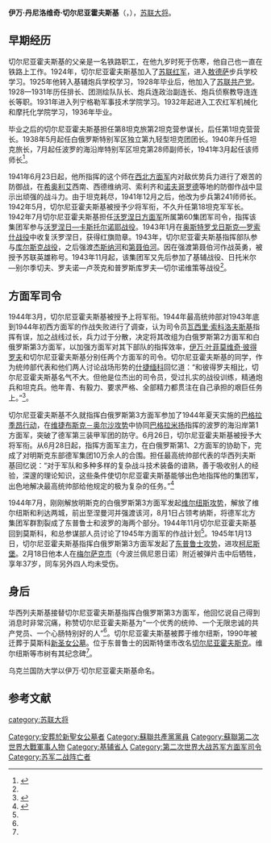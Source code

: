 {{Infobox military person
|name=伊万·丹尼洛维奇·切尔尼亚霍夫斯基
|born= {{birth date|1906|6|29}}
|died= {{death date and age|1945|2|18|1906|6|29}}
|placeofbirth={{flagicon|Russian Empire}}[[俄罗斯帝国|俄罗斯帝国]][[基辅州|基辅州]][[乌曼|乌曼]]
|placeofdeath= {{POL}}[[佩尼恩日诺|佩尼恩日诺]]
|placeofburial=[[新圣女公墓|新圣女公墓]]
|image= [[File:Иван_Черняховский_1943-01.jpg|200px]]
|caption=1943年的切尔尼亚霍夫斯基
|nickname=
|allegiance=
|serviceyears= 1924-1945年
|rank=[[苏联大将|苏联大将]]
|commands=
|unit=
|battles=[[第二次世界大战|第二次世界大战]]
*[[库尔斯克战役|库尔斯克战役]]
*[[巴格拉季昂行动|巴格拉季昂行动]]
*[[维尔纽斯攻势|维尔纽斯攻势]]
*[[东普鲁士攻势|东普鲁士攻势]]
|awards={{Hero of the Soviet Union|1943}} {{Hero of the Soviet Union|1944}}
{{{!}} style="background: transparent"
{{!}} {{列宁勋章}} {{!!}} {{红旗勋章}} {{!!}} {{红旗勋章}} {{!!}} {{红旗勋章}}
{{!}}-
{{!}} {{红旗勋章}} {{!!}}{{一级苏沃洛夫勋章}} {{!!}}{{一级苏沃洛夫勋章}} {{!!}}{{一级库图佐夫勋章}}
{{!}}-
{{!}} {{一级博格丹·赫梅利尼茨基勋章}} 
{{!}}}
|laterwork=白俄罗斯第3方面军司令
}}
'''伊万·丹尼洛维奇·切尔尼亚霍夫斯基'''（{{lang-ru|'''Ива́н Дани́лович Черняхо́вский'''}}，{{bd|1906年|6月29日|1945年|2月18日}}），[[苏联大将|苏联大将]]。

==早期经历==
切尔尼亚霍夫斯基的父亲是一名铁路职工，在他九岁时死于伤寒，他自己也一直在铁路上工作。1924年，切尔尼亚霍夫斯基加入了[[苏联红军|苏联红军]]，进入[[敖德萨|敖德萨]]步兵学校学习。1925年他转入基辅炮兵学校学习，1928年毕业后，他加入了[[苏联共产党|苏联共产党]]。1928—1931年历任排长、团测绘队队长、炮兵连政治副连长、炮兵侦察教导连连长等职。1931年进入列宁格勒军事技术学院学习。1932年起进入工农红军机械化和摩托化学院学习，1936年毕业。

毕业之后的切尔尼亚霍夫斯基担任第8坦克旅第2坦克营参谋长，后任第1坦克营营长。1938年5月起任白俄罗斯特别军区独立第九轻型坦克团团长。1940年升任坦克旅长，7月起任波罗的海沿岸特别军区坦克第28师副师长，1941年3月起任该师师长<ref name="biography">{{cite web|title=切尔尼亚霍夫斯基生平|url=http://www.hrono.ru/biograf/bio_ch/chernjahovskiid.php|accessdate=2014-06-07|archive-date=2020-02-20|archive-url=https://web.archive.org/web/20200220075415/http://hrono.ru/biograf/bio_ch/chernjahovskiid.php|dead-url=no}}</ref>。

1941年6月23日起，他所指挥的这个师在[[西北方面军|西北方面军]]内对敌优势兵力进行了艰苦的防御战，在[[希奥利艾|希奥利艾]]西南、西德维纳河、索利齐和[[诺夫哥罗德|诺夫哥罗德]]等地的防御作战中显示出顽强的战斗力。由于坦克耗尽，1941年12月之后，他改为步兵第241师师长。1942年5月，切尔尼亚霍夫斯基被授予少将军衔，不久升任第18坦克军军长。1942年7月切尔尼亚霍夫斯基担任[[沃罗涅日方面军|沃罗涅日方面军]]所属第60集团军司令，指挥该集团军参与[[沃罗涅日—卡斯托尔诺耶战役|沃罗涅日—卡斯托尔诺耶战役]]。1943年1月在[[奥斯特罗戈日斯克—罗索什战役|奥斯特罗戈日斯克—罗索什战役]]中收复沃罗涅日，获得红旗勋章。1943年，切尔尼亚霍夫斯基指挥部队参与[[库尔斯克战役|库尔斯克战役]]，之后强渡[[杰斯纳河|杰斯纳河]]和[[第聂伯河|第聂伯河]]。因在强渡第聂伯河作战英勇，被授予苏联英雄称号。1943年11月起，该集团军又先后参加了基辅战役、日托米尔—别尔季切夫、罗夫诺—卢茨克和普罗斯库罗夫—切尔诺维策等战役<ref name="biography"/>。

==方面军司令==
1944年3月，切尔尼亚霍夫斯基被授予上将军衔。1944年最高统帅部对1943年底到1944年初西方面军的作战失败进行了调查，认为司令员[[瓦西里·索科洛夫斯基|瓦西里·索科洛夫斯基]]指挥有误，加之战线过长，兵力过于分散，决定将其改组为白俄罗斯第2方面军和白俄罗斯第3方面军，以加强方面军对其下部队的指挥效率，[[伊万·叶菲莫维奇·彼得罗夫|伊万·叶菲莫维奇·彼得罗夫]]和切尔尼亚霍夫斯基分别任两个方面军的司令。切尔尼亚霍夫斯基的同学，作为统帅部代表和他们两人讨论战场形势的[[什捷缅科|什捷缅科]]回忆道：“和彼得罗夫相比，切尔尼亚霍夫斯基名气不大。但他是位杰出的司令员，受过扎实的战役训练，精通炮兵和坦克兵。他年青、有毅力、要求严格、全部精力都贯注在自己承担的艰巨任务上。”<ref name="什捷缅科">{{cite book|title=战争时代的总参谋部|author=什捷缅科|publisher=军事科学出版社|year=1984|pages=290}}</ref>。

切尔尼亚霍夫斯基不久就指挥白俄罗斯第3方面军参加了1944年夏天实施的[[巴格拉季昂行动|巴格拉季昂行动]]，在[[维捷布斯克－奥尔沙攻势|维捷布斯克－奥尔沙攻势]]中协同[[巴格拉米扬|巴格拉米扬]]指挥的波罗的海沿岸第1方面军，突破了德军第三装甲军团的防守。6月26日，切尔尼亚霍夫斯基被授予大将军衔。从6月28日起，指挥方面军主力，在白俄罗斯第1、2方面军的协助下，完成了对明斯克东部德军集团10万余人的合围。担任最高统帅部代表的华西列夫斯基回忆说：“对于军队和多种多样的复杂战斗技术装备的谙熟，善于吸收别人的经验，深邃的理论知识，这些条件使切尔尼亚霍夫斯基能够出色地指挥他的集团军，出色地解决最高统帅部给他规定的极为复杂的任务。”<ref name="华西列夫斯基">{{cite book|title=毕生的事业|author=华西列夫斯基|publisher=军事科学出版社|year=|pages=624-625}}</ref>

1944年7月，刚刚解放明斯克的白俄罗斯第3方面军发起[[维尔纽斯攻势|维尔纽斯攻势]]，解放了维尔纽斯和利达两城，前出至涅曼河并强渡该河，8月1日占领考纳斯，将德军北方集团军群割裂成了东普鲁士和波罗的海两个部分。1944年11月切尔尼亚霍夫斯基回到莫斯科，和总参谋部人员讨论了1945年方面军的作战计划<ref name="什捷缅科"></ref>。1945年1月13日，切尔尼亚霍夫斯基指挥白俄罗斯第3方面军发起了[[东普鲁士攻势|东普鲁士攻势]]，进攻[[柯尼斯堡|柯尼斯堡]]。2月18日他本人在[[梅尔萨克市|梅尔萨克市]]（今波兰佩尼恩日诺）附近被弹片击中后牺牲，享年37岁，同车另外四人均未受伤。

==身后==
华西列夫斯基接替切尔尼亚霍夫斯基指挥白俄罗斯第3方面军，他回忆说自己得到消息时非常沉痛，称赞切尔尼亚霍夫斯基为“一个优秀的统帅、一个无限忠诚的共产党员、一个心肠特别好的人”<ref name="华西列夫斯基"/>。切尔尼亚霍夫斯基被葬于维尔纽斯，1990年被迁葬于莫斯科[[新圣女公墓|新圣女公墓]]。位于东普鲁士的因斯特堡市改名[[切尔尼亚霍夫斯克|切尔尼亚霍夫斯克]]。维尔纽斯等市树有其纪念碑<ref name="biography"/>。

乌克兰国防大学以伊万·切尔尼亚霍夫斯基命名。

==参考文献==
<references/>

{{蘇聯大將}}
{{Authority control}}
{{DEFAULTSORT:Chernyakhovsky, Ivan}}
[[category:苏联大将|category:苏联大将]]
[[Category:安葬於新聖女公墓者|Category:安葬於新聖女公墓者]]
[[Category:蘇聯共產黨黨員|Category:蘇聯共產黨黨員]]
[[Category:蘇聯第二次世界大戰軍事人物|Category:蘇聯第二次世界大戰軍事人物]]
[[Category:基辅省人|Category:基辅省人]]
[[Category:第二次世界大战苏军方面军司令|Category:第二次世界大战苏军方面军司令]]
[[Category:苏军二战阵亡者|Category:苏军二战阵亡者]]